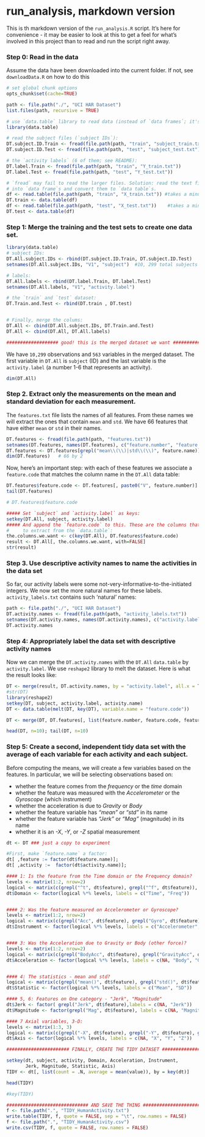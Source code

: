 run_analysis, markdown version
========================================================

This is th markdown version of the `run_analysis.R` script. It's here for 
convenience - it may be easier to look at this to get a feel for what's involved
in this project than to read and run the script right away.

### Step 0: Read in the data 
Assume the data have been downloaded into the current folder. If not, see
`downloadData.R` on how to do this

```r
# set global chunk options
opts_chunk$set(cache=TRUE)
```

```r
path <- file.path("./", "UCI HAR Dataset")
list.files(path, recursive = TRUE)

# use `data.table` library to read data (instead of `data frames`; it's faster)
library(data.table)

# read the subject files (`subject IDs`):
DT.subject.ID.Train <- fread(file.path(path, "train", "subject_train.txt"))
DT.subject.ID.Test <- fread(file.path(path, "test", "subject_test.txt"))

# the `activity labels` (6 of them; see README):
DT.label.Train <- fread(file.path(path, "train", "Y_train.txt"))
DT.label.Test <- fread(file.path(path, "test", "Y_test.txt"))

# `fread` may fail to read the larger files. Solution: read the text files
# into `data frame`s and convert them to `data table`s.
df <- read.table(file.path(path, "train", "X_train.txt")) #takes a minute
DT.train <- data.table(df)
df <- read.table(file.path(path, "test", "X_test.txt"))    #takes a minute
DT.test <- data.table(df)
```

### Step 1: Merge the training and the test sets to create one data set.
```r
library(data.table)
# subject IDs:
DT.All.subject.IDs <- rbind(DT.subject.ID.Train, DT.subject.ID.Test)
setnames(DT.All.subject.IDs, "V1", "subject")  #10, 299 total subjects

# labels: 
DT.All.labels <- rbind(DT.label.Train, DT.label.Test)
setnames(DT.All.labels, "V1", "activity.label")

# the `train` and `test` dataset:
DT.Train.and.Test <- rbind(DT.train , DT.test)


# Finally, merge the colums:
DT.All <- cbind(DT.All.subject.IDs, DT.Train.and.Test)
DT.All <- cbind(DT.All, DT.All.labels)

################### good! this is the merged dataset we want ###################
```
We have `10,299` observations and `563` variables in the merged dataset. The 
first variable in `DT.All` is `subject` (ID) and the last variable is the 
`activity.label` (a number 1-6 that represents an activity). 
```r
dim(DT.All)
```

### Step 2. Extract only the measurements on the mean and standard deviation for each measurement.

The `features.txt` file lists the names of all features. From these names 
we will extract the ones that contain `mean` and `std`. We have 66 features that
have either `mean` or `std` in their names. 

```r
DT.features <- fread(file.path(path, "features.txt"))
setnames(DT.features, names(DT.features), c("feature.number", "feature.name"))
DT.features <- DT.features[grepl("mean\\(\\)|std\\(\\)", feature.name)]
dim(DT.features)   # 66 by 2 
```
Now, here's an important step: with each of these features we associate a 
`feature.code` that matches the column name in the `DT.All` data table:

```r
DT.features$feature.code <- DT.features[, paste0("V", feature.number)]
tail(DT.features)

# DT.features$feature.code

##### Set `subject` and `activity.label` as keys:
setkey(DT.All, subject, activity.label)
##### And append the `feature.code` to this. These are the columns that we want
#     to extract from the `data.table`:
the.columns.we.want <- c(key(DT.All), DT.features$feature.code)
result <- DT.All[, the.columns.we.want, with=FALSE]
str(result)

```

### Step 3. Use descriptive activity names to name the activities in the data set
So far, our activity labels were some not-very-informative-to-the-initiated 
integers. We now set the more natural names for these labels. 
`activity_labels.txt` contains such 'natural' names: 

```r
path <- file.path("./", "UCI HAR Dataset")
DT.activity.names <- fread(file.path(path, "activity_labels.txt"))
setnames(DT.activity.names, names(DT.activity.names), c("activity.label", "activity.name"))
DT.activity.names
```

### Step 4: Appropriately label the data set with descriptive activity names
Now we can merge the `DT.activity.names`  with the `DT.All` 
`data.table` by `activity.label`. We use `reshape2` library to melt the dataset.
Here is what the result looks like:

```r
DT <- merge(result, DT.activity.names, by = "activity.label", all.x = TRUE)
#str(DT)
library(reshape2)
setkey(DT, subject, activity.label, activity.name)
DT <- data.table(melt(DT, key(DT), variable.name = "feature.code"))

DT <- merge(DT, DT.features[, list(feature.number, feature.code, feature.name)], by = "feature.code", all.x = TRUE)

head(DT, n=10); tail(DT, n=10)
```

### Step 5: Create a second, independent tidy data set with the average of each variable for each activity and each subject.

Before computing the means, we will create a few variables based on the features.
In particular, we will be selecting observations based on:

- whether the feature comes from the *frequency* or the *time* domain
- whether the feature was measured with the *Accelerometer* or the *Gyroscope* (which instrument)
- whether the acceleration is due to *Gravity* or *Body*
- whether the feature variable has *"mean"* or *"std"* in its name
- whether the feature variable has *"Jerk"* or *"Mag"* (magnitude) in its name
- whether it is an *-X*, *-Y*, or *-Z* spatial measurement

```r

dt <- DT ### just a copy to experiment

#First, make `feature.name` a factor: 
dt[ ,feature := factor(dt$feature.name)];
dt[ ,activity :=  factor(dt$activity.name)];

#### 1: Is the feature from the Time domain or the Frequency domain?
levels <- matrix(1:2, nrow=2)
logical <- matrix(c(grepl("^t", dt$feature), grepl("^f", dt$feature)), ncol = 2)
dt$Domain <- factor(logical %*% levels, labels = c("Time", "Freq"))


#### 2: Was the feature measured on Accelerometer or Gyroscope?
levels <- matrix(1:2, nrow=2)
logical <- matrix(c(grepl("Acc", dt$feature), grepl("Gyro", dt$feature)), ncol = 2)
dt$Instrument <- factor(logical %*% levels, labels = c("Accelerometer", "Gyroscope"))


#### 3: Was the Acceleration due to Gravity or Body (other force)?
levels <- matrix(1:2, nrow=2)
logical <- matrix(c(grepl("BodyAcc", dt$feature), grepl("GravityAcc", dt$feature)), ncol = 2)
dt$Acceleration <- factor(logical %*% levels, labels = c(NA, "Body", "Gravity"))


#### 4: The statistics - mean and std?
logical <- matrix(c(grepl("mean()", dt$feature), grepl("std()", dt$feature)), ncol = 2)
dt$Statistic <- factor(logical %*% levels, labels = c("Mean", "SD"))

#### 5, 6: Features on One category - "Jerk", "Magnitude"
dt$Jerk <- factor( grepl("Jerk", dt$feature),labels = c(NA, "Jerk"))
dt$Magnitude <- factor(grepl("Mag", dt$feature), labels = c(NA, "Magnitude"))

#### 7 Axial variables, 3-D:
levels <- matrix(1:3, 3)
logical <- matrix(c(grepl("-X", dt$feature), grepl("-Y", dt$feature), grepl("-Z", dt$feature)), ncol=3)
dt$Axis <- factor(logical %*% levels, labels = c(NA, "X", "Y", "Z"))

```



```r
####################### FINALLY, CREATE THE TIDY DATASET #######################

setkey(dt, subject, activity, Domain, Acceleration, Instrument, 
       Jerk, Magnitude, Statistic, Axis)
TIDY <- dt[, list(count = .N, average = mean(value)), by = key(dt)]

head(TIDY)

#key(TIDY)

############################## AND SAVE THE THING ##############################
f <- file.path(".", "TIDY_HumanActivity.txt")
write.table(TIDY, f, quote = FALSE, sep = "\t", row.names = FALSE)
f <- file.path(".", "TIDY_HumanActivity.csv")
write.csv(TIDY, f, quote = FALSE, row.names = FALSE)
```

